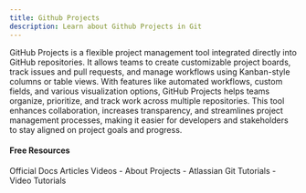 ```yaml
---
title: Github Projects
description: Learn about Github Projects in Git
---
```

GitHub Projects is a flexible project management tool integrated directly into GitHub repositories. It allows teams to create customizable project boards, track issues and pull requests, and manage workflows using Kanban-style columns or table views. With features like automated workflows, custom fields, and various visualization options, GitHub Projects helps teams organize, prioritize, and track work across multiple repositories. This tool enhances collaboration, increases transparency, and streamlines project management processes, making it easier for developers and stakeholders to stay aligned on project goals and progress.

#### Free Resources

<Tabs defaultValue="official">
<TabsList>
<TabsTrigger value="official">Official Docs</TabsTrigger>
<TabsTrigger value="article">Articles</TabsTrigger>
<TabsTrigger value="video">Videos</TabsTrigger>
</TabsList>

<TabsContent value="official">
<Note type="note" title="official">
- <Link href="https://docs.github.com/en/issues/planning-and-tracking-with-projects/learning-about-projects/about-projects">About Projects</Link>
</Note>
</TabsContent>
<TabsContent value="article">
<Note type="note" title="article">
- <Link href="https://www.atlassian.com/git/tutorials">Atlassian Git Tutorials</Link>
</Note>
</TabsContent>
<TabsContent value="video">
<Note type="note" title="video">
- <Link href="https://www.youtube.com/results?search_query=git+github-projects+tutorial">Video Tutorials</Link>
</Note>
</TabsContent>
</Tabs>

<Outlet path="5-github/basics/github-projects" />
